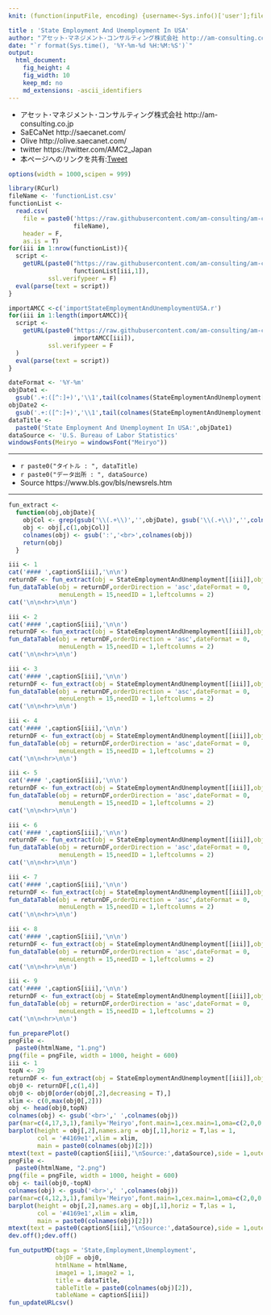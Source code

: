 ```yaml
---
knit: (function(inputFile, encoding) {username<-Sys.info()['user'];fileName<-'defaultPath.csv';pathToFile <-paste0('C:/Users/', username,'/Desktop/pathToCSV/');setwd(pathToFile);buf0<-read.csv(fileName,header = F,skip = 0,stringsAsFactor = F,check.names = F,fileEncoding = 'utf-8');timeStamp<-format(Sys.time(),'%Y%m%d%H%M%S');htmlName<-'StateEmploymentAndUnemploymentUSA';rmarkdown::render(inputFile, encoding = encoding, output_file = paste0('C:/Users/',username,buf0[2,1],'charts/','am-consulting.co.jp-',htmlName,'.html')) })

title : 'State Employment And Unemployment In USA'
author: "アセット･マネジメント･コンサルティング株式会社 http://am-consulting.co.jp"
date: "`r format(Sys.time(), '%Y-%m-%d %H:%M:%S')`"
output: 
  html_document:
    fig_height: 4
    fig_width: 10
    keep_md: no
    md_extensions: -ascii_identifiers
---
```

<link href="http://knowledgevault.saecanet.com/components/rmarkdown-html.css" rel="stylesheet">
<script src="http://knowledgevault.saecanet.com/components/JavascriptCode.js"></script>
<style>.main-container {max-width : 1300px;}</style>

- アセット･マネジメント･コンサルティング株式会社 http://am-consulting.co.jp
- SaECaNet http://saecanet.com/
- Olive http://olive.saecanet.com/
- twitter https://twitter.com/AMC2_Japan
- 本ページへのリンクを共有:<a href="https://twitter.com/share" class="twitter-share-button" data-via="AMC2_Japan" data-size="large">Tweet</a> <script>!function(d,s,id){var js,fjs=d.getElementsByTagName(s)[0],p=/^http:/.test(d.location)?'http':'https';if(!d.getElementById(id)){js=d.createElement(s);js.id=id;js.src=p+'://platform.twitter.com/widgets.js';fjs.parentNode.insertBefore(js,fjs);}}(document, 'script', 'twitter-wjs');</script>

```r
options(width = 1000,scipen = 999)
```

```r
library(RCurl)
fileName <- 'functionList.csv'
functionList <-
  read.csv(
    file = paste0('https://raw.githubusercontent.com/am-consulting/am-consulting.github.io/master/csv/',
                  fileName),
    header = F,
    as.is = T)
for(iii in 1:nrow(functionList)){
  script <- 
    getURL(paste0("https://raw.githubusercontent.com/am-consulting/am-consulting.github.io/master/", 
                  functionList[iii,1]),
           ssl.verifypeer = F)
  eval(parse(text = script))
}
```

```r
importAMCC <-c('importStateEmploymentAndUnemploymentUSA.r')
for(iii in 1:length(importAMCC)){
  script <-
    getURL(paste0("https://raw.githubusercontent.com/am-consulting/am-consulting.github.io/master/",
                  importAMCC[iii]),
           ssl.verifypeer = F
  )
  eval(parse(text = script))
}
```

```r
dateFormat <- '%Y-%m'
objDate1 <- 
  gsub('.+:([^:]+)','\\1',tail(colnames(StateEmploymentAndUnemployment[[1]]),1))
objDate2 <-
  gsub('.+:([^:]+)','\\1',tail(colnames(StateEmploymentAndUnemployment[[2]]),1))
dataTitle <- 
  paste0('State Employment And Unemployment In USA:',objDate1)
dataSource <- 'U.S. Bureau of Labor Statistics'
windowsFonts(Meiryo = windowsFont("Meiryo"))
```

***

- `r paste0("タイトル : ", dataTitle)`
- `r paste0("データ出所 : ", dataSource)`
- Source https://www.bls.gov/bls/newsrels.htm

***

```r
fun_extract <- 
  function(obj,objDate){
    objCol <- grep(gsub('\\(.+\\)','',objDate), gsub('\\(.+\\)','',colnames(obj)))
    obj <- obj[,c(1,objCol)]
    colnames(obj) <- gsub(':','<br>',colnames(obj))
    return(obj)
  }
```

```r
iii <- 1
cat('#### ',captionS[iii],'\n\n')
returnDF <- fun_extract(obj = StateEmploymentAndUnemployment[[iii]],objDate = objDate1)
fun_dataTable(obj = returnDF,orderDirection = 'asc',dateFormat = 0,
              menuLength = 15,needID = 1,leftcolumns = 2)
cat('\n\n<hr>\n\n')
```

```r
iii <- 2
cat('#### ',captionS[iii],'\n\n')
returnDF <- fun_extract(obj = StateEmploymentAndUnemployment[[iii]],objDate = objDate2)
fun_dataTable(obj = returnDF,orderDirection = 'asc',dateFormat = 0,
              menuLength = 15,needID = 1,leftcolumns = 2)
cat('\n\n<hr>\n\n')
```

```r
iii <- 3
cat('#### ',captionS[iii],'\n\n')
returnDF <- fun_extract(obj = StateEmploymentAndUnemployment[[iii]],objDate = objDate1)
fun_dataTable(obj = returnDF,orderDirection = 'asc',dateFormat = 0,
              menuLength = 15,needID = 1,leftcolumns = 2)
cat('\n\n<hr>\n\n')
```

```r
iii <- 4
cat('#### ',captionS[iii],'\n\n')
returnDF <- fun_extract(obj = StateEmploymentAndUnemployment[[iii]],objDate = objDate1)
fun_dataTable(obj = returnDF,orderDirection = 'asc',dateFormat = 0,
              menuLength = 15,needID = 1,leftcolumns = 2)
cat('\n\n<hr>\n\n')
```

```r
iii <- 5
cat('#### ',captionS[iii],'\n\n')
returnDF <- fun_extract(obj = StateEmploymentAndUnemployment[[iii]],objDate = objDate1)
fun_dataTable(obj = returnDF,orderDirection = 'asc',dateFormat = 0,
              menuLength = 15,needID = 1,leftcolumns = 2)
cat('\n\n<hr>\n\n')
```

```r
iii <- 6
cat('#### ',captionS[iii],'\n\n')
returnDF <- fun_extract(obj = StateEmploymentAndUnemployment[[iii]],objDate = objDate2)
fun_dataTable(obj = returnDF,orderDirection = 'asc',dateFormat = 0,
              menuLength = 15,needID = 1,leftcolumns = 2)
cat('\n\n<hr>\n\n')
```

```r
iii <- 7
cat('#### ',captionS[iii],'\n\n')
returnDF <- fun_extract(obj = StateEmploymentAndUnemployment[[iii]],objDate = objDate2)
fun_dataTable(obj = returnDF,orderDirection = 'asc',dateFormat = 0,
              menuLength = 15,needID = 1,leftcolumns = 2)
cat('\n\n<hr>\n\n')
```

```r
iii <- 8
cat('#### ',captionS[iii],'\n\n')
returnDF <- fun_extract(obj = StateEmploymentAndUnemployment[[iii]],objDate = objDate2)
fun_dataTable(obj = returnDF,orderDirection = 'asc',dateFormat = 0,
              menuLength = 15,needID = 1,leftcolumns = 2)
cat('\n\n<hr>\n\n')
```

```r
iii <- 9
cat('#### ',captionS[iii],'\n\n')
returnDF <- fun_extract(obj = StateEmploymentAndUnemployment[[iii]],objDate = objDate2)
fun_dataTable(obj = returnDF,orderDirection = 'asc',dateFormat = 0,
              menuLength = 15,needID = 1,leftcolumns = 2)
cat('\n\n<hr>\n\n')
```

```r
fun_preparePlot()
pngFile <-
  paste0(htmlName, "1.png")
png(file = pngFile, width = 1000, height = 600)
iii <- 1
topN <- 29
returnDF <- fun_extract(obj = StateEmploymentAndUnemployment[[iii]],objDate = objDate1)
obj0 <- returnDF[,c(1,4)]
obj0 <- obj0[order(obj0[,2],decreasing = T),]
xlim <- c(0,max(obj0[,2]))
obj <- head(obj0,topN)
colnames(obj) <- gsub('<br>',' ',colnames(obj))
par(mar=c(4,17,3,1),family='Meiryo',font.main=1,cex.main=1,oma=c(2,0,0,0))
barplot(height = obj[,2],names.arg = obj[,1],horiz = T,las = 1,
        col = '#4169e1',xlim = xlim,
        main = paste0(colnames(obj)[2]))
mtext(text = paste0(captionS[iii],'\nSource:',dataSource),side = 1,outer = T)
pngFile <-
  paste0(htmlName, "2.png")
png(file = pngFile, width = 1000, height = 600)
obj <- tail(obj0,-topN)
colnames(obj) <- gsub('<br>',' ',colnames(obj))
par(mar=c(4,12,3,1),family='Meiryo',font.main=1,cex.main=1,oma=c(2,0,0,0))
barplot(height = obj[,2],names.arg = obj[,1],horiz = T,las = 1,
        col = '#4169e1',xlim = xlim,
        main = paste0(colnames(obj)[2]))
mtext(text = paste0(captionS[iii],'\nSource:',dataSource),side = 1,outer = T)
dev.off();dev.off()
```

```r
fun_outputMD(tags = 'State,Employment,Unemployment',
             objDF = obj0,
             htmlName = htmlName,
             image1 = 1,image2 = 1,
             title = dataTitle,
             tableTitle = paste0(colnames(obj)[2]),
             tableName = captionS[iii])
fun_updateURLcsv()
```

<script>MakeNegative();</script>
<script>
  (function(i,s,o,g,r,a,m){i['GoogleAnalyticsObject']=r;i[r]=i[r]||function(){
  (i[r].q=i[r].q||[]).push(arguments)},i[r].l=1*new Date();a=s.createElement(o),
  m=s.getElementsByTagName(o)[0];a.async=1;a.src=g;m.parentNode.insertBefore(a,m)
  })(window,document,'script','https://www.google-analytics.com/analytics.js','ga');

  ga('create', 'UA-3077339-5', 'auto');
  ga('send', 'pageview');

</script>
